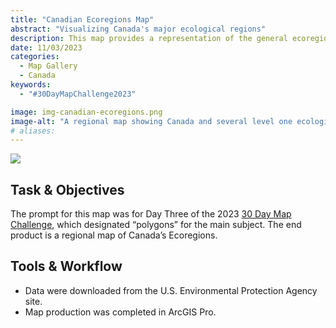 ```yaml
---
title: "Canadian Ecoregions Map"
abstract: "Visualizing Canada's major ecological regions"
description: This map provides a representation of the general ecoregions across Canada. These are based on Level Ecoregions from the EPA system.
date: 11/03/2023
categories:
  - Map Gallery
  - Canada
keywords:
  - "#30DayMapChallenge2023"

image: img-canadian-ecoregions.png
image-alt: "A regional map showing Canada and several level one ecological regions."
# aliases:
---
```


![](img-canadian-ecoregions.png){.cover-image}

## Task & Objectives

The prompt for this map was for Day Three of the 2023 [30 Day Map Challenge](https://30daymapchallenge.com/), which designated "polygons" for the main subject. The end product is a regional map of Canada's Ecoregions.

## Tools & Workflow

- Data were downloaded from the U.S. Environmental Protection Agency site.
- Map production was completed in ArcGIS Pro.
